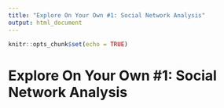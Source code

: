 ```yaml
---
title: "Explore On Your Own #1: Social Network Analysis"
output: html_document
---
```


```r
knitr::opts_chunk$set(echo = TRUE)
```

# Explore On Your Own #1: Social Network Analysis

